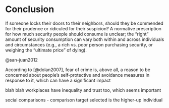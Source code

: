 # Conclusion {-}

If someone locks their doors to their neighbors, should they be commended for their prudence or ridiculed for their suspicion? A normative prescription for how much security people should consume is unclear; the “right” amount of security consumption can vary both within and across individuals and circumstances (e.g., a rich vs. poor person purchasing security, or weighing the “ultimate price” of dying). 

@san-juan2012

According to [@dolan2007], fear of crime is, above all, a reason to be concerned about people's self-protective and avoidance measures in response to it, which can have a significant impact


blah blah workplaces have inequality and trust too, which seems important


social comparisons - comparison target selected is the higher-up individual
